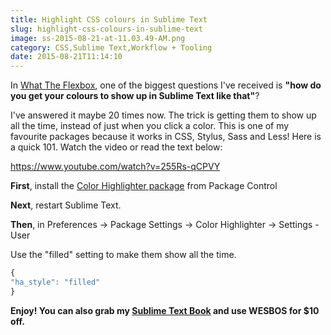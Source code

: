 ```yaml
---
title: Highlight CSS colours in Sublime Text
slug: highlight-css-colours-in-sublime-text
image: ss-2015-08-21-at-11.03.49-AM.png
category: CSS,Sublime Text,Workflow + Tooling
date: 2015-08-21T11:14:10
---
```


In <a href="http://flexbox.io">What The Flexbox</a>, one of the biggest questions I've received is **"how do you get your colours to show up in Sublime Text like that"**?

I've answered it maybe 20 times now. The trick is getting them to show up all the time, instead of just when you click a color. This is one of my favourite packages because it works in CSS, Stylus, Sass and Less! Here is a quick 101. Watch the video or read the text below:

https://www.youtube.com/watch?v=255Rs-qCPVY

**First**, install the <a href="https://packagecontrol.io/packages/Color%20Highlighter">Color Highlighter package</a> from Package Control

**Next**, restart Sublime Text.

**Then**, in Preferences → Package Settings → Color Highlighter → Settings - User

Use the "filled" setting to make them show all the time.


```js
{
"ha_style": "filled"
}

```

**Enjoy! You can also grab my <a href="https://sublimetextbook.com/?utm_source=colorhighlighter&utm_medium=banner&utm_campaign=product">Sublime Text Book</a> and use WESBOS for $10 off.**